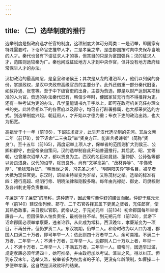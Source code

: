 ```yaml
---
---
---
```

title: （二）选举制度的推行
---



选举制度是指政府选才任官的制度，这项制度大体可分两类：一是诏举，即国家有特殊需要时，下诏命官吏推举人才。二是孝廉之举，是由郡国按时向中央保荐当地的人才。秦代也曾有下诏征求人才的事，但其目的只是为富国强兵；汉的征求人才，范围则远较秦为广。秦也间或征延地方人才到中央作官，但并没有地方政府经常保举人才的办法。

汉初政治的最高阶层，是皇室和诸侯王；其次是从龙的淮泗军人，他们以列侯的身份，掌握政权，是汉中央政府高级官员的主要分子。此外还借重一部分秦代旧臣，如叔孙通、张苍等。至于中下级官吏的出身，主要为赀选，即是以财产达到某项标准的人为官。赀选的办法秦代已有，韩信少年时，便因家贫无行而不得推择为吏。还有一种考试为吏的办法，凡学童能诵书九千字以上，即可在政府机关充任办理文书的吏。此外丞相以下的各官府以及郡守，均可自行辟署掾属，也大都采赀选的方式。到选举制度兴起，朝廷用人，才开始以才德为重；布衣下吏的政治出路，也大为拓宽。

高祖曾于十一年（前196），下诏征求贤才，此举开汉代选举制的先河。其后文帝二年（前178），曾下诏命“二三执政”举“贤良方正、能直言极谏者”（简称“贤良”）。至十五年（前165），再度诏举上项人才，保举者的范围则扩大到侯王、公卿和郡守，由皇帝亲自策问，汉的选举制自此开始普遍推行。其后武、昭、宣等朝，也曾屡次诏举人才，都以贤良为主。西汉的名臣如晁错、董仲舒、公孙弘等都以贤良进身。汉代的诏举，除贤良外，尚有“文学高第”、“茂材异等”、“孝悌敦厚”、“勇猛知兵法”、“明当世之务、习先圣之术”、“明阴阳灾异”等名目，被举者大抵为现任官吏。东汉时，诏举由特举变为岁举，又称茂材之举。选举的标准有四：德行高超、经明行修、明晓法律和刚毅多略。每年由光禄勋、御史、司隶校尉及各州刺史等负责推举。

孝廉是“孝子廉吏”的简称，这种选举，因武帝时董仲舒的建议而起。仲舒于建元元年（前140）建议命列侯、郡守、二千石官各择其属下吏民之贤者，充任郎官，使其熟悉政事，来日授以官职。武帝从之，于元光元年（前134）初命郡国每年举孝廉各一人。但因保举人怕负责任，最初往往不举。到元朔元年（前128），武帝下诏命郡国必须举孝察廉，违者论罪，从此成为常科。西汉晚年，孝廉渐变为一项目，不再分开，但仍岁贡二人。东汉初期，仍举二人。和帝时改为以人口为准，郡国人口满二十万者，即可年举一人；依此则四十万者举二人，余可类推。不满二十万者，二年举一人；不满十万者，三年举一人。边郡则人口十万以上者，年举一人；不满十万者，二年举一人；不满五万者，三年举一人。顺帝时，因选举过滥，规定孝廉必须年满四十，始可推举，并由政府加以考试。滥举之风，得以纠正。但到东汉末年，选举又滥，被举者多为权势者的子弟，更没有年龄限制，如曹操二十岁便举孝廉，这自然是汉政败坏的结果。